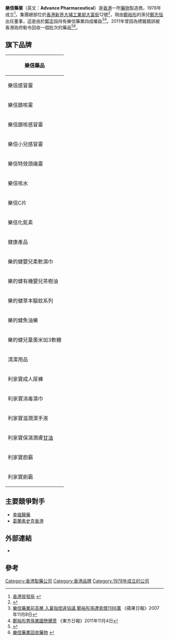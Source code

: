 {{Infobox_Company
|company_name = 樂信藥業有限公司
|name_en = Advance Pharmaceutical Co. Limited
|company_type = 
|company_logo = 
|foundation = 1978年
|location = {{HKG}}[[新界|新界]][[大埔工業邨|大埔工業邨]][[大富街|大富街]]12號
|founder = [[林耀祖|林耀祖]]、[[李賢光|李賢光]]
|key_people = 董事：[[鄭志恒|鄭志恒]]
|industry = [[藥業|藥業]]
|products = 樂信感冒靈、樂信鎮咳靈、樂信咳水等
|revenue = 
|operating_income =
|net_income =
|parent = 
|subsid = 
|slogan = 樂信時刻關心您
|homepage = [http://www.apc.com.hk 樂信藥業網站]
}}
'''樂信藥業'''（英文：'''Advance Pharmaceutical'''）是[[香港|香港]]一所[[藥物|藥物]]製造商，1978年成立<ref>[http://www.hktdc.com/sourcing/hk_company_directory.htm?locale=zh_TW&companyid=1X02VKVH 香港貿發局] {{webarchive|url=https://web.archive.org/web/20140606223120/http://www.hktdc.com/sourcing/hk_company_directory.htm?locale=zh_TW&companyid=1X02VKVH |date=2014-06-06 }}</ref>，集團總部位於[[香港|香港]][[新界|新界]][[大埔工業邨|大埔工業邨]][[大富街|大富街]]12號<ref>{{Cite web |url=http://www.yp.com.hk/24970311/63929/ch/ |title=黃頁 |access-date=2013-06-13 |archive-url=https://web.archive.org/web/20140607000005/http://www.yp.com.hk/24970311/63929/ch/ |archive-date=2014-06-07 |dead-url=yes }}</ref>，現由[[鄭裕彤|鄭裕彤]]的孫兒[[鄭志恒|鄭志恒]]出任董事，這是由於[[鄭志恒|鄭志恒]]持有樂信藥業四成權益<ref>[http://hk.apple.nextmedia.com/news/art/20071108/10393261 樂信藥業前高層 入稟指控違協議 鄭裕彤孫遭索償1186萬] {{Wayback|url=http://hk.apple.nextmedia.com/news/art/20071108/10393261 |date=20160304141053 }}《蘋果日報》2007年11月8日</ref><ref>[http://orientaldaily.on.cc/cnt/news/20111104/00176_034.html 鄭裕彤男孫異國戀爆煲] {{Wayback|url=http://orientaldaily.on.cc/cnt/news/20111104/00176_034.html |date=20160305133139 }}《東方日報》2011年11月4日</ref>。2011年曾因為標籤錯誤被香港政府勒令回收一個批次的藥品<ref>{{Cite web |url=http://www.info.gov.hk/gia/general/201109/12/P201109120218.htm |title=香港政府 新聞公報 |access-date=2013-06-13 |archive-url=https://web.archive.org/web/20140607003144/http://www.info.gov.hk/gia/general/201109/12/P201109120218.htm |archive-date=2014-06-07 |dead-url=yes }}</ref><ref>[http://news.sina.com.hk/news/20110912/-2-2433924/1.html?rtext 樂信藥業回收藥物] {{webarchive|url=https://web.archive.org/web/20140606224301/http://news.sina.com.hk/news/20110912/-2-2433924/1.html?rtext |date=2014-06-06 }}</ref>。

==旗下品牌==
{| class="wikitable"
|-
! 樂信藥品
|-
| 樂信感冒靈 || ADVANCE NEOSED TABLETS
|-
| 樂信鎮咳靈 || ADVANCE NOSCAPINE TABLETS
|-
| 樂信鎮咳感冒靈 || ADVANCE NEOSED COUGH TABLETS
|-
| 樂信小兒感冒靈 || ADVANCE DUOFLUE CHILDREN COLD TABLETS
|-
| 樂信特效頭痛靈 || ADVANCE PARAMOL EXTRA CAPLET
|-
| 樂信咳水 || ADVANCE COUGH SUSPENSION
|-
| 樂信C片 || ADVANCE VITAMIN C CHEWABLE TABLETS
|-
| 樂信化氮素 || ADVANCE MUCOLYTIC EFFERVESCENT TABLETS
|-
! 健康產品
|-
| 樂的健嬰兒柔軟濕巾 || APC BABY WIPES
|-
| 樂的健有機嬰兒茶樹油 || APC ORGANIC BABY TEA TREE OIL
|-
| 樂的健草本驅蚊系列 || APC MOSQUITO REPELLENT SERIES
|-
| 樂的健魚油樂 || APC CHEWABLE JUNIOR FISH OIL
|-
| 樂的健兒童奧米加3軟糖 || APC CHEWABLE OMEGA3 GUMMIES
|-
! 清潔用品
|-
| 利家寶成人尿褲 || LICABO ADULT DIAPER
|-
| 利家寶消毒濕巾 || LICABO ANTISEPTIC WIPES
|-
| 利家寶滋潤潔手液 || LICABO MILDLY HAND SOAP
|-
| 利家寶保濕潤膚[[甘油|甘油]] || LICABO GLYCEROL
|-
| 利家寶廚霸 || LICABO MULTI-PURPOSE KITCHEN CLEANER
|-
| 利家寶廁霸 || LICABO TOILET BOWL CLEANER
|}

==主要競爭對手==
*[[幸福醫藥|幸福醫藥]]
*[[葛蘭素史克|葛蘭素史克香港]]

==外部連結==
*{{Official website|http://www.apc.com.hk/}}

==參考==
{{reflist}}

[[Category:香港製藥公司|Category:香港製藥公司]]
[[Category:香港品牌|Category:香港品牌]]
[[Category:1978年成立的公司|Category:1978年成立的公司]]